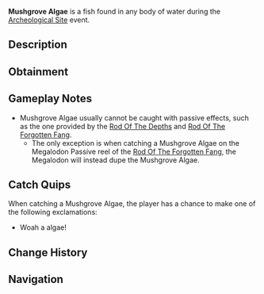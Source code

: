 {{FishInfobox
|image          = Mushgrove Algae.png
|rarity         = Limited
|event          = Archeological Site
|sea            = First Sea
|location       = Regionless
|sublocation    = 
|sources        = Fishing Rod
|nopassive      = 1
|radar_location = 
|xp             = 20
|weather        = 
|time           = 
|season         = 
|bait           = 
|base_weight    = 5
|base_value     = 50
|weight_range   = 2.5
|base_chance    = 40
|base_resil     = 100
}}
'''Mushgrove Algae''' is a {{Rarity|Limited}} fish found in any body of water during the [[Archeological Site]] event.

== Description ==
{{Description|A testament to the enduring beauty of nature.|Bestiary Entry}}

== Obtainment ==
{{Description|Mushgrove Algae thrives in the damp, shadowy waters of Mushgrove Swamps, a place where life persists even in the darkest corners...|Bestiary Hint}}
{{Fish Availability|
Mushgrove Swamp/Algae Hunt
|top_rods      = 
Krampus's Rod\346601.59\329242.91;
Magma Rod\336517.45\319663.81;
Plastic Rod\308194.3\292670.5;
Fast Rod\291728.74\371864.97;
Flimsy Rod\269150.45\437017.56;
Buddy Bond Rod\228791.1\326099.51;
Training Rod\264719.3\490528.62;
Fischer's Rod\256849.24\327415.7;
Ethereal Prism Rod\232671.46\266131.2;
No-Life Rod\232338.52\182210.14;
Seraphic Rod\230060.74\181492.83;
Trident Rod\224933.68\161124.63;
Free Spirit Rod\223261.9\159927.1;
Rod Of The Forgotten Fang\216842.75\165728.48;
Rod Of The Exalted One\213731.04\144918.35;
Challenger's Rod\213253.87\166122.67;
Rod Of The Depths\207471.95\150982.58;
Blazebringer Rod\199584.32\146264.37;
Zeus Rod\198670.47\154904.36;
Verdant Shear Rod\196748.67\155302.57;
Depthseeker Rod\194107.45\141690.97;
Avalanche Rod\183092.58\131358.39;
Volcanic Rod\179114.14\128303.15;
Steady Rod\91070.28\64648.43
|recommended   = Training Rod
}}

== Gameplay Notes ==
* Mushgrove Algae usually cannot be caught with passive effects, such as the one provided by the [[Rod Of The Depths]] and [[Rod Of The Forgotten Fang]].
** The only exception is when catching a Mushgrove Algae on the Megalodon Passive reel of the [[Rod Of The Forgotten Fang]], the Megalodon will instead dupe the Mushgrove Algae.

== Catch Quips ==
When catching a Mushgrove Algae, the player has a chance to make one of the following exclamations:
* Woah a algae!

== Change History ==
{{Change History|{{subst:Current Version}}}}

== Navigation ==
{{Fish Navbox|Archeological Site}}